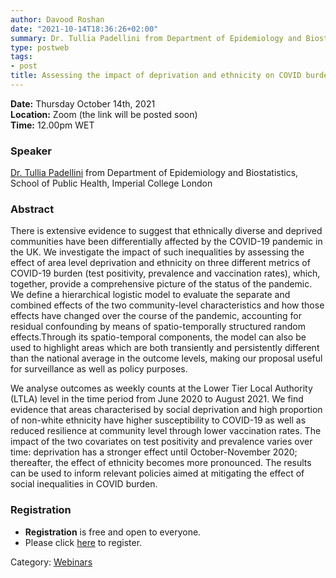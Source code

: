 ```yaml
---
author: Davood Roshan
date: "2021-10-14T18:36:26+02:00"
summary: Dr. Tullia Padellini from Department of Epidemiology and Biostatistics, School of Public Health, Imperial College London will speak on how the ethnically diverse and deprived communities have been differentially affected by the COVID-19 pandemic in the UK by assessing three different metrics of COVID-19 burden (test positivity, prevalence and vaccination rates).
type: postweb
tags:
- post
title: Assessing the impact of deprivation and ethnicity on COVID burden in England
---
```

**Date:** Thursday October 14th, 2021 <br>
**Location:** Zoom (the link will be posted soon) <br>
**Time:** 12.00pm WET <br>


### Speaker
[Dr. Tullia Padellini](https://tulliapadellini.github.io/) from Department of Epidemiology and Biostatistics, School of Public Health, Imperial College London


### Abstract

There is extensive evidence to suggest that ethnically diverse and deprived communities have been differentially affected by the COVID-19 pandemic in the UK. We investigate the impact of such inequalities by assessing the effect of area level deprivation and ethnicity on three different metrics of COVID-19 burden (test positivity, prevalence and vaccination rates), which, together, provide a comprehensive picture of the status of the pandemic. We define a hierarchical logistic model to evaluate the separate and combined effects of the two community-level characteristics and how those effects have changed over the course of the pandemic, accounting for residual confounding by means of spatio-temporally structured random effects.Through its spatio-temporal components, the model can also be used to highlight areas which are both
transiently and persistently different than the national average in the outcome levels, making our proposal useful for surveillance as well as policy purposes.

We analyse outcomes as weekly counts at the Lower Tier Local Authority (LTLA) level in the time period from June 2020 to August 2021. We find evidence that areas characterised by social deprivation and high proportion of non-white ethnicity have higher susceptibility to COVID-19 as well as reduced resilience at community level through lower vaccination rates. The impact of the two covariates on test positivity and prevalence varies over time: deprivation has a stronger effect until October-November 2020; thereafter, the effect of ethnicity becomes more pronounced. The results can be used to inform relevant policies aimed at mitigating the effect of social inequalities in COVID burden.


### Registration
- **Registration** is free and open to everyone. 
- Please click [here](https://www.eventbrite.ie/e/y-isa-webinar-series-the-impact-of-deprivation-and-ethnicity-on-covid-tickets-179481081747) to register.

Category: [<u>Webinars</u>](/webinars/)

